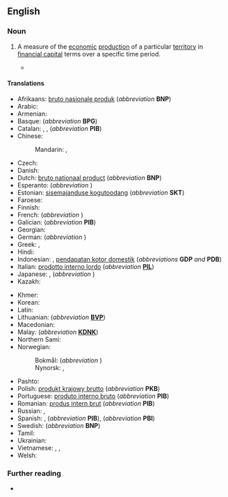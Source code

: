 {{also|gross-domestic-product}}
==English==

===Noun===
{{en-noun|-|s}}

# {{lb|en|economics}} A measure of the [[economic]] [[production]] of a particular [[territory]] in [[financial capital]] terms over a specific time period.
#: {{syn|en|GDP}}
#: {{cot|en|gross national product|gross national income}}
#* {{quote-journal|en|date=2013-08-03|volume=408|issue=8847|magazine={{w|The Economist}}
|title=[http://www.economist.com/news/finance-and-economics/21582498-america-has-changed-way-it-measures-gdp-boundary-problems Boundary problems]
|passage=Economics is a messy discipline: too fluid to be a science, too rigorous to be an art. Perhaps it is fitting that economists’ most-used metric, '''gross domestic product''' (GDP), is a tangle too. GDP measures the total value of output in an economic territory. Its apparent simplicity explains why it is scrutinised down to tenths of a percentage point every month.}}

====Translations====
{{trans-top|economic production of a particular territory}}
* Afrikaans: [[bruto nasionale produk]] (''abbreviation'' '''BNP''')
* Arabic: {{t|ar|ناتج محلي إجمالي}}
* Armenian: {{t+|hy|համախառն ներքին արդյունք}}
* Basque: {{t|eu|barne produktu gordin}}  (''abbreviation'' '''BPG''')
* Catalan: {{t|ca|producte intern brut|m}}, {{t|ca|producte interior brut|m}}, {{t|ca|producte intern brut|m}}  (''abbreviation'' '''PIB''')
* Chinese:
*: Mandarin: {{t+|cmn|國內生產總值|sc=Hani}}, {{t+|cmn|国内生产总值|tr=guónèi shēngchǎn zǒngzhí|sc=Hani}}
* Czech: {{t+|cs|hrubý domácí produkt|m}}
* Danish: {{t|da|BNI per indbygger}}
* Dutch: [[bruto nationaal product]] (''abbreviation'' '''BNP''')
* Esperanto: {{t|eo|malneta enlanda produkto}} (''abbreviation'' {{t|eo|MEP}})
* Estonian: [[sisemajanduse kogutoodang]] (''abbreviation'' '''SKT''')
* Faroese: {{t|fo|bruttotjóðarúrtøka|f}}
* Finnish: {{t+|fi|bruttokansantuote}}
* French: {{t+|fr|produit intérieur brut|m}} (''abbreviation'' {{t+|fr|PIB|m}})
* Galician: {{t|gl|produto interior bruto|m}} (''abbreviation'' '''PIB''')
* Georgian: {{t|ka|მთლიანი შიდა პროდუქტი}}
* German: {{t+|de|Bruttoinlandsprodukt|n}} (''abbreviation'' {{t+|de|BIP|n}})
* Greek: {{t|el|ακαθάριστο εγχώριο προϊόν|n}}, {{t+|el|ΑΕΠ}}
* Hindi: {{t|hi|सकल घरेलू उत्पाद|m}}
* Indonesian: {{t|id|produk domestik bruto}}, [[pendapatan kotor domestik]] (''abbreviations'' '''GDP''' ''and'' '''PDB''')
* Italian: [[prodotto interno lordo]] {{g|m}} (''abbreviation'' '''[[PIL]]''')
* Japanese: {{t|ja|ジーディーピー|tr=jīdīpī|sc=Jpan}}, {{t+|ja|国内総生産|tr=(こくないそうせいさん, kokunai-sōseisan|sc=Jpan}} (''abbreviation'' {{t|ja|ＧＤＰ|sc=Jpan}})
* Kazakh: {{t|kk|жалпы ішкі өнім}}
{{trans-mid}}
* Khmer: {{t|km|ផលិតផលក្នុងស្រុកសរុប}}
* Korean: {{t|ko|국내 총생산(國內總生産)}}
* Latin: {{t|la|proventus domesticus grossus|m}}
* Lithuanian: {{t|lt|bendrasis vidaus produktas|m}} (''abbreviation'' '''[[BVP]]''')
* Macedonian: {{t|mk|бруто-домашен производ|m}}
* Malay: {{t|ms|keluaran dalam negara kasar}} (''abbreviation'' '''[[KDNK]]''')
* Northern Sami: {{t|se|bruttoálbmotbuvttadus}}
* Norwegian:
*: Bokmål: {{t|nb|bruttonasjonalprodukt|n}} (''abbreviation'' {{l|nb|BNP}})
*: Nynorsk: {{t|nn|bruttonasjonalprodukt|n}}, {{l|nn|BNP}}
* Pashto: {{t|ps|نا خالص داخلي تولید}}
* Polish: [[produkt krajowy brutto]] (''abbreviation'' '''PKB''')
* Portuguese: [[produto interno bruto]] (''abbreviation'' '''PIB''')
* Romanian: [[produs intern brut]] (''abbreviation'' '''PIB''')
* Russian: {{t+|ru|валово́й вну́тренний проду́кт|m}}, {{t+|ru|ВВП|m}}
* Spanish: {{t+|es|producto interior bruto|m}}, {{t+|es|producto interno bruto|m}} (''abbreviation'' '''PIB'''), {{t+|es|producto bruto interno|m}} (''abbreviation'' '''PBI''')
* Swedish: {{t+|sv|bruttonationalprodukt}} (''abbreviation'' '''BNP''')
* Tamil: {{t+|ta|மொத்த உள்நாட்டு உற்பத்தி}}
* Ukrainian: {{t+|uk|валовий внутрішній продукт}}
* Vietnamese: {{t|vi|tổng sản phẩm nội địa}}, {{t|vi|tổng sản phẩm quốc nội}}, {{t+|vi|GDP}}
* Welsh: {{t+|cy|cynnyrch mewnwladol crynswth|m}}
{{trans-bottom}}

===Further reading===
* {{pedia}}